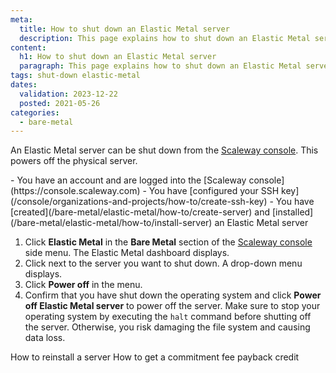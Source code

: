 ```yaml
---
meta:
  title: How to shut down an Elastic Metal server
  description: This page explains how to shut down an Elastic Metal server
content:
  h1: How to shut down an Elastic Metal server
  paragraph: This page explains how to shut down an Elastic Metal server
tags: shut-down elastic-metal
dates:
  validation: 2023-12-22
  posted: 2021-05-26
categories:
  - bare-metal
---
```


An Elastic Metal server can be shut down from the [Scaleway console](https://console.scaleway.com). This powers off the physical server.

<Macro id="iam-requirements" />

<Message type="requirement">
  - You have an account and are logged into the [Scaleway console](https://console.scaleway.com)
  - You have [configured your SSH key](/console/organizations-and-projects/how-to/create-ssh-key)
  - You have [created](/bare-metal/elastic-metal/how-to/create-server) and [installed](/bare-metal/elastic-metal/how-to/install-server) an Elastic Metal server
</Message>

1. Click **Elastic Metal** in the **Bare Metal** section of the [Scaleway console](https://console.scaleway.com) side menu. The Elastic Metal dashboard displays.
2. Click <Icon name="more" /> next to the server you want to shut down. A drop-down menu displays.
3. Click **Power off** in the menu.
4. Confirm that you have shut down the operating system and click **Power off Elastic Metal server** to power off the server.
    <Message type="important">
      Make sure to stop your operating system by executing the `halt` command
      before shutting off the server. Otherwise, you risk damaging the file system
      and causing data loss.
    </Message>


<Navigation title="See also">
  <PreviousButton to="/bare-metal/elastic-metal/how-to/reinstall-server/">How to reinstall a server</PreviousButton>
  <NextButton to="/bare-metal/elastic-metal/how-to/get-use-loyalty-reward/">How to get a commitment fee payback credit</NextButton>
</Navigation>

